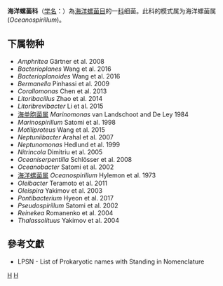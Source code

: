 {{Automatic taxobox
| taxon = Oceanospirillaceae
| authority = Garrity et al. 2005
| type genus = 海洋螺菌属<br>''Oceanospirillum''
| type genus authority = Hylemon et al. 1973
}}
'''海洋螺菌科'''（[[学名|学名]]：{{lang|la|''Oceanospirillaceae''}}）為[[海洋螺菌目|海洋螺菌目]]的一[[科|科]]细菌。此科的模式属为海洋螺菌属(''Oceanospirillum'')。

==下属物种==
* ''Amphritea'' Gärtner et al. 2008
* ''Bacterioplanes'' Wang et al. 2016
* ''Bacterioplanoides'' Wang et al. 2016
* ''Bermanella'' Pinhassi et al. 2009
* ''Corallomonas'' Chen et al. 2013
* ''Litoribacillus'' Zhao et al. 2014
* ''Litoribrevibacter'' Li et al. 2015
* [[海单胞菌属|海单胞菌属]] ''Marinomonas'' van Landschoot and De Ley 1984
* ''Marinospirillum'' Satomi et al. 1998
* ''Motiliproteus'' Wang et al. 2015
* ''Neptuniibacter'' Arahal et al. 2007
* ''Neptunomonas'' Hedlund et al. 1999
* ''Nitrincola'' Dimitriu et al. 2005
* ''Oceaniserpentilla'' Schlösser et al. 2008
* ''Oceanobacter'' Satomi et al. 2002
* [[海洋螺菌属|海洋螺菌属]] ''Oceanospirillum'' Hylemon et al. 1973
* ''Oleibacter'' Teramoto et al. 2011
* ''Oleispira'' Yakimov et al. 2003
* ''Pontibacterium'' Hyeon et al. 2017
* ''Pseudospirillum'' Satomi et al. 2002
* ''Reinekea'' Romanenko et al. 2004
* ''Thalassolituus'' Yakimov et al. 2004

==參考文獻==
{{reflist}}
* LPSN - List of Prokaryotic names with Standing in Nomenclature

{{taxonbar}}

[[Category:_海洋螺菌科|H]]
[[Category:2005年描述的分类群|H]]